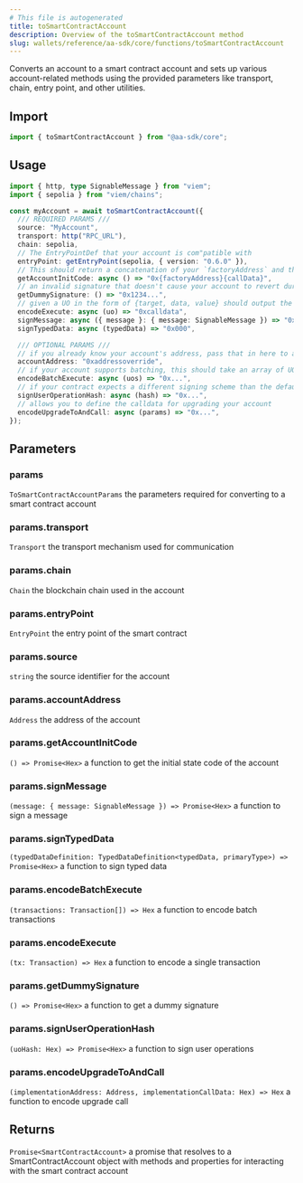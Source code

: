 ```yaml
---
# This file is autogenerated
title: toSmartContractAccount
description: Overview of the toSmartContractAccount method
slug: wallets/reference/aa-sdk/core/functions/toSmartContractAccount
---
```


Converts an account to a smart contract account and sets up various account-related methods using the provided parameters like transport, chain, entry point, and other utilities.

## Import

```ts
import { toSmartContractAccount } from "@aa-sdk/core";
```

## Usage

```ts
import { http, type SignableMessage } from "viem";
import { sepolia } from "viem/chains";

const myAccount = await toSmartContractAccount({
  /// REQUIRED PARAMS ///
  source: "MyAccount",
  transport: http("RPC_URL"),
  chain: sepolia,
  // The EntryPointDef that your account is com"patible with
  entryPoint: getEntryPoint(sepolia, { version: "0.6.0" }),
  // This should return a concatenation of your `factoryAddress` and the `callData` for your factory's create account method
  getAccountInitCode: async () => "0x{factoryAddress}{callData}",
  // an invalid signature that doesn't cause your account to revert during validation
  getDummySignature: () => "0x1234...",
  // given a UO in the form of {target, data, value} should output the calldata for calling your contract's execution method
  encodeExecute: async (uo) => "0xcalldata",
  signMessage: async ({ message }: { message: SignableMessage }) => "0x...",
  signTypedData: async (typedData) => "0x000",

  /// OPTIONAL PARAMS ///
  // if you already know your account's address, pass that in here to avoid generating a new counterfactual
  accountAddress: "0xaddressoverride",
  // if your account supports batching, this should take an array of UOs and return the calldata for calling your contract's batchExecute method
  encodeBatchExecute: async (uos) => "0x...",
  // if your contract expects a different signing scheme than the default signMessage scheme, you can override that here
  signUserOperationHash: async (hash) => "0x...",
  // allows you to define the calldata for upgrading your account
  encodeUpgradeToAndCall: async (params) => "0x...",
});
```

## Parameters

### params

`ToSmartContractAccountParams`
the parameters required for converting to a smart contract account

### params.transport

`Transport`
the transport mechanism used for communication

### params.chain

`Chain`
the blockchain chain used in the account

### params.entryPoint

`EntryPoint`
the entry point of the smart contract

### params.source

`string`
the source identifier for the account

### params.accountAddress

`Address`
the address of the account

### params.getAccountInitCode

`() => Promise<Hex>`
a function to get the initial state code of the account

### params.signMessage

`(message: { message: SignableMessage }) => Promise<Hex>`
a function to sign a message

### params.signTypedData

`(typedDataDefinition: TypedDataDefinition<typedData, primaryType>) => Promise<Hex>`
a function to sign typed data

### params.encodeBatchExecute

`(transactions: Transaction[]) => Hex`
a function to encode batch transactions

### params.encodeExecute

`(tx: Transaction) => Hex`
a function to encode a single transaction

### params.getDummySignature

`() => Promise<Hex>`
a function to get a dummy signature

### params.signUserOperationHash

`(uoHash: Hex) => Promise<Hex>`
a function to sign user operations

### params.encodeUpgradeToAndCall

`(implementationAddress: Address, implementationCallData: Hex) => Hex`
a function to encode upgrade call

## Returns

`Promise<SmartContractAccount>`
a promise that resolves to a SmartContractAccount object with methods and properties for interacting with the smart contract account
